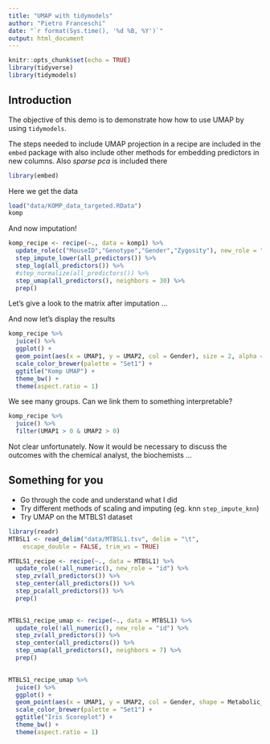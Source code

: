 ```yaml
---
title: "UMAP with tidymodels"
author: "Pietro Franceschi"
date: "`r format(Sys.time(), '%d %B, %Y')`"
output: html_document
---
```


```r
knitr::opts_chunk$set(echo = TRUE)
library(tidyverse)
library(tidymodels)

```


## Introduction

The objective of this demo is to demonstrate how how to use UMAP by using `tidymodels`. 

The steps needed to include UMAP projection in a recipe are included in the `embed` package with also include other methods for embedding predictors in new columns. Also *sparse pca* is included there

```r
library(embed)
```




Here we get the data
```r
load("data/KOMP_data_targeted.RData")
komp
```

And now imputation!

```r
komp_recipe <- recipe(~., data = komp1) %>% 
  update_role(c("MouseID","Genotype","Gender","Zygosity"), new_role = "id") %>% 
  step_impute_lower(all_predictors()) %>%
  step_log(all_predictors()) %>% 
  #step_normalize(all_predictors()) %>%  
  step_umap(all_predictors(), neighbors = 30) %>% 
  prep()
```


Let's give a look to the matrix after imputation ...

And now let's display the results


```r
komp_recipe %>% 
  juice() %>% 
  ggplot() + 
  geom_point(aes(x = UMAP1, y = UMAP2, col = Gender), size = 2, alpha = 0.7) + 
  scale_color_brewer(palette = "Set1") + 
  ggtitle("Komp UMAP") + 
  theme_bw() + 
  theme(aspect.ratio = 1)
```

We see many groups. Can we link them to something interpretable?  

```r
komp_recipe %>% 
  juice() %>% 
  filter(UMAP1 > 0 & UMAP2 > 0)
```


Not clear unfortunately. Now it would be necessary to discuss the outcomes with the chemical analyst, the biochemists ...


## Something for you

* Go through the code and understand what I did
* Try different methods of scaling and imputing (eg. knn `step_impute_knn`)
* Try UMAP on the MTBLS1 dataset


```r
library(readr)
MTBSL1 <- read_delim("data/MTBSL1.tsv", delim = "\t", 
    escape_double = FALSE, trim_ws = TRUE)
```



```r
MTBLS1_recipe <- recipe(~., data = MTBSL1) %>% 
  update_role(!all_numeric(), new_role = "id") %>% 
  step_zv(all_predictors()) %>% 
  step_center(all_predictors()) %>% 
  step_pca(all_predictors()) %>% 
  prep()
  
```


```r
MTBLS1_recipe_umap <- recipe(~., data = MTBSL1) %>% 
  update_role(!all_numeric(), new_role = "id") %>% 
  step_zv(all_predictors()) %>% 
  step_center(all_predictors()) %>% 
  step_umap(all_predictors(), neighbors = 7) %>% 
  prep()
  
```





```r
MTBLS1_recipe_umap %>% 
  juice() %>% 
  ggplot() + 
  geom_point(aes(x = UMAP1, y = UMAP2, col = Gender, shape = Metabolic_syndrome), size = 2, alpha = 0.7) + 
  scale_color_brewer(palette = "Set1") + 
  ggtitle("Iris Scoreplot") + 
  theme_bw() + 
  theme(aspect.ratio = 1)
```

